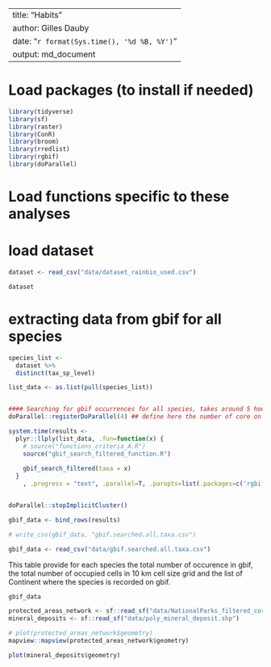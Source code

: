 
---
title: "Habits"
author: Gilles Dauby
date: "`r format(Sys.time(), '%d %B, %Y')`"
output: md_document
---




# Load packages (to install if needed)

```r
library(tidyverse)
library(sf)
library(raster)
library(ConR)
library(broom)
library(rredlist)
library(rgbif)
library(doParallel)
```

# Load functions specific to these analyses


# load dataset

```r
dataset <- read_csv("data/dataset_rainbio_used.csv")
```


```r
dataset
```


# extracting data from gbif for all species 
```r


species_list <-
  dataset %>%
  distinct(tax_sp_level)

list_data <- as.list(pull(species_list))


#### Searching for gbif occurrences for all species, takes around 5 hours in parallel on 4 cores.
doParallel::registerDoParallel(4) ## define here the number of core on which you want to run the search

system.time(results <-
  plyr::llply(list_data, .fun=function(x) {
    # source("functions_criteria_A.R")
    source("gbif_search_filtered_function.R")
  
    gbif_search_filtered(taxa = x)
  }
    , .progress = "text", .parallel=T, .paropts=list(.packages=c('rgbif','raster','tidyverse', 'ConR', 'sf'))))


doParallel::stopImplicitCluster()

gbif_data <- bind_rows(results)

# write_csv(gbif_data, "gbif.searched.all.taxa.csv")

```

```r
gbif_data <- read_csv("data/gbif.searched.all.taxa.csv")
```


This table provide for each species the total number of occurence in gbif, the total number of occupied cells in 10 km cell size grid and the list of Continent where the species is recorded on gbif.

```r
gbif_data
```


```r
protected_areas_network <- sf::read_sf("data/NationalParks_filtered_corrected.shp")
mineral_deposits <- sf::read_sf("data/poly_mineral_deposit.shp")
```


```r
# plot(protected_areas_network$geometry)
mapview::mapview(protected_areas_network$geometry)
```

```r
plot(mineral_deposits$geometry)
```

